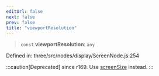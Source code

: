 ```yaml
---
editUrl: false
next: false
prev: false
title: "viewportResolution"
---
```


> `const` **viewportResolution**: `any`

Defined in: three/src/nodes/display/ScreenNode.js:254

:::caution[Deprecated]
since r169. Use [screenSize](Three.WebGPU.TSL.screenSize.html) instead.
:::
